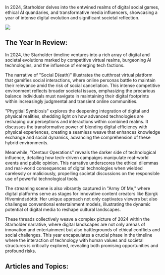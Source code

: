 In 2024, Starholder delves into the entwined realms of digital social games, ethical AI quandaries, and transformative media influencers, showcasing a year of intense digital evolution and significant societal reflection.

![](https://www.blockstar.com/wp-content/uploads/2024/06/2024_socialdeath-e1718997956940.png)

## The Year In Review:
In 2024, the Starholder timeline ventures into a rich array of digital and societal evolutions marked by competitive virtual realms, burgeoning AI technologies, and the influence of emerging tech factions.

The narrative of "Social D(eath)" illustrates the cutthroat virtual platform that gamifies social interactions, where online personas battle to maintain their relevance amid the risk of social cancellation. This intense competitive environment reflects broader societal issues, emphasizing the precarious balance individuals must navigate in maintaining their digital footprints within increasingly judgmental and transient online communities.

"Phygitial Symbiosis" explores the deepening integration of digital and physical realities, shedding light on how advanced technologies are reshaping our perceptions and interactions within combined realms. It discusses the transformative power of blending digital efficiency with physical experiences, creating a seamless weave that enhances knowledge exchange and social dynamics, advancing the comprehension of these hybrid environments.

Meanwhile, "Centaur Operations" reveals the darker side of technological influence, detailing how tech-driven campaigns manipulate real-world events and public opinion. This narrative underscores the ethical dilemmas and real-world consequences of digital technologies when wielded carelessly or maliciously, propelling societal discussions on the responsible use of powerful technological tools.

The streaming scene is also vibrantly captured in "Army Of Me," where digital platforms serve as stages for innovative content creators like Bjorgk Hivemindsdóttir. Her unique approach not only captivates viewers but also challenges conventional entertainment models, illustrating the dynamic potential of digital media to reshape cultural landscapes.

These threads collectively weave a complex picture of 2024 within the Starholder narrative, where digital landscapes are not only arenas of innovation and entertainment but also battlegrounds of ethical conflicts and social challenges. This year encapsulates a crucial phase in the timeline where the interaction of technology with human values and societal structures is critically explored, revealing both promising opportunities and profound risks.

## Articles and Topics:

